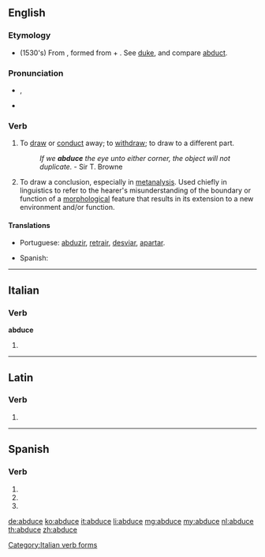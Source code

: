 ==English==

===Etymology===
* (1530's) From {{etyl|la}} {{term|abduco|abdūcō|lead away|lang=la}}, formed from {{term|ab||from, away from|lang=la}} + {{term|duco|dūcō|lead|lang=la}}. See [[duke]], and compare [[abduct]].

===Pronunciation===
* {{IPA|/æb.ˈdus/|/æb.ˈdjus/}}, {{X-SAMPA|/{b"dus/}}
* {{rhymes|uːs}}

===Verb===
{{en-verb|abduc|ing}}

# {{transitive|obsolete}} To [[draw away|draw]] or [[conduct]] away; to [[withdraw]]; to draw to a different part.
#: ''If we '''abduce''' the eye unto either corner, the object will not duplicate.'' - Sir T. Browne
# {{transitive}} To draw a conclusion, especially in [[metanalysis]].  Used chiefly in linguistics to refer to the hearer's misunderstanding of the boundary or function of a [[morphology|morphological]] feature that results in its extension to a new environment and/or function.

====Translations====
{{trans-top|transitive, obsolete: to draw or conduct away; to withdraw; to draw to a different part}}
* Portuguese: [[abduzir]], [[retrair]], [[desviar]], [[apartar]].
{{trans-mid}}
* Spanish: {{t+|es|abducir}}
{{trans-bottom}}

----

==Italian==

===Verb===
'''abduce'''

# {{conjugation of|abdurre||3|s|pres|ind|lang=it}}

[[Category:Italian verb forms]]

----

==Latin==

===Verb===
{{la-verb-form|abdūce}}

# {{conjugation of|abduco|abdūcō|2|s|pres|act|imp|lang=la}}

----

==Spanish==

===Verb===
{{es-verb-form|verb=abducir}}

# {{es-verb form of|ending=ir|mood=imperative|sense=affirmative|pers=2|formal=no|number=singular|[[abducir]]}}
# {{es-verb form of|ending=ir|mood=indicative|tense=present|pers=2|formal=yes|number=singular|[[abducir]]}}
# {{es-verb form of|ending=ir|mood=indicative|tense=present|pers=3|number=singular|[[abducir]]}}

[[de:abduce]]
[[ko:abduce]]
[[it:abduce]]
[[li:abduce]]
[[mg:abduce]]
[[my:abduce]]
[[nl:abduce]]
[[th:abduce]]
[[zh:abduce]]